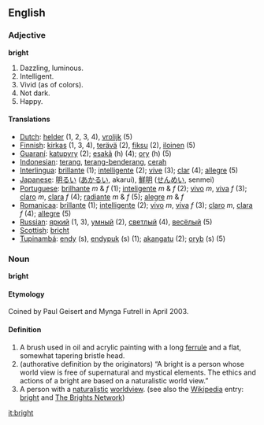 {{rfc}}
==English==

===Adjective===
'''bright'''

#Dazzling, luminous.
#Intelligent.
#Vivid (as of colors).
#Not dark.
#Happy.

====Translations====
*[[Dutch]]: [[helder]] (1, 2, 3, 4), [[vrolijk]] (5)
*[[Finnish]]: [[kirkas]] (1, 3, 4), [[terävä]] (2), [[fiksu]] (2), [[iloinen]] (5)
*[[Guaraní]]: [[katupyry]] (2); [[esakã]] (h) (4); [[ory]] (h) (5)
*[[Indonesian]]: [[terang]], [[terang-benderang]], [[cerah]]
*[[Interlingua]]: [[brillante]] (1); [[intelligente]] (2); [[vive]] (3); [[clar]] (4); [[allegre]] (5)
*[[Japanese]]: [[明るい]] ([[あかるい]], akarui), [[鮮明]] ([[せんめい]], senmei)
*[[Portuguese]]: [[brilhante]] ''m'' & ''f'' (1); [[inteligente]] ''m'' & ''f'' (2); [[vivo]] ''m'', [[viva]] ''f'' (3); [[claro]] ''m'', [[clara]] ''f'' (4); [[radiante]] ''m'' & ''f'' (5); [[alegre]] ''m'' & ''f''
*[[Romanicaa]]: [[brillante]] (1); [[intelligente]] (2); [[vivo]] ''m'', [[viva]] ''f'' (3); [[claro]] ''m'', [[clara]] ''f'' (4); [[allegre]] (5)
*[[Russian]]: [[яркий]] (1, 3), [[умный]] (2), [[светлый]] (4), [[весёлый]] (5)
*[[Scottish]]: [[bricht]]
*[[Tupinambá]]: [[endy]] (s), [[endypuk]] (s) (1); [[akangatu]] (2); [[oryb]] (s) (5)

===Noun===
'''bright'''

====Etymology====
Coined by Paul Geisert and Mynga Futrell in April 2003.

====Definition====
#A brush used in oil and acrylic painting with a long [[ferrule]] and a flat, somewhat tapering bristle head.
# (authorative definition by the originators) &ldquo;A bright is a person whose world view is free of supernatural and mystical elements. The ethics and actions of a bright are based on a naturalistic world view.&rdquo;
#A person with a [[naturalistic]] [[worldview]]. (see also the [[w:wikipedia|Wikipedia]] entry: [[w:bright|bright]] and [http://the-brights.net The Brights Network])

[[it:bright]]